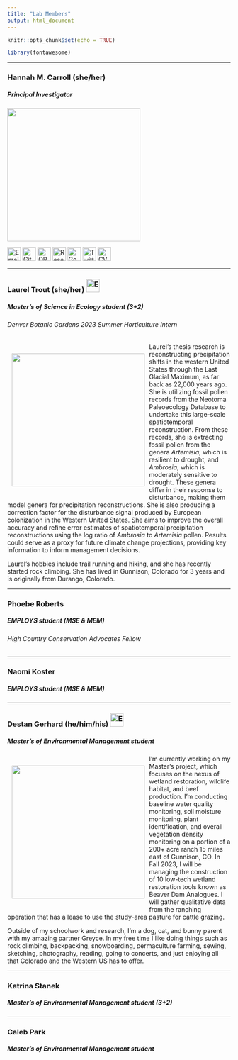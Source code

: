 ```yaml
---
title: "Lab Members"
output: html_document
---
```


```r
knitr::opts_chunk$set(echo = TRUE)
```

```r
library(fontawesome)
```

------------------------------------------------------------------------

### Hannah M. Carroll (she/her)

##### Principal Investigator

![](images/ANf_H3th_400x400.jpg){width="300"}

[![Email](envelope-solid.svg){width="30"}](mailto:hcarroll@western.edu) [![GitHub](github.svg){width="30"}](https://github.com/hannahcarroll) [![ORCiD](orcid.svg){width="30"}](https://orcid.org/0000-0003-3343-3358) [![Research Gate](researchgate.svg){width="30"}](https://www.researchgate.net/profile/Hannah-Carroll-7) [![Google Scholar](google.svg){width="30"}](https://scholar.google.com/citations?user=rzsu0zoAAAAJ&hl=en&authuser=4) [![Twitter](twitter.svg){width="30"}](https://twitter.com/hmcarro) [![CV](cv-icon-10.png){width="30"}](CV_web.html)

------------------------------------------------------------------------

### Laurel Trout (she/her) [![Email](envelope-solid.svg){width="30"}](mailto:laurel.trout@western.edu)

##### Master's of Science in Ecology student (3+2)

###### Denver Botanic Gardens 2023 Summer Horticulture Intern

<div style= "float:left;position: relative; top: 0px; padding: 10px">
![](images/LaurelTrout.jpg){width="300"} 
</div>

Laurel's thesis research is reconstructing precipitation shifts in the western United States through the Last Glacial Maximum, as far back as 22,000 years ago. She is utilizing fossil pollen records from the Neotoma Paleoecology Database to undertake this large-scale spatiotemporal reconstruction. From these records, she is extracting fossil pollen from the genera *Artemisia*, which is resilient to drought, and *Ambrosia*, which is moderately sensitive to drought. These genera differ in their response to disturbance, making them model genera for precipitation reconstructions. She is also producing a correction factor for the disturbance signal produced by European colonization in the Western United States. She aims to improve the overall accuracy and refine error estimates of spatiotemporal precipitation reconstructions using the log ratio of *Ambrosia* to *Artemisia* pollen. Results could serve as a proxy for future climate change projections, providing key information to inform management decisions.

Laurel's hobbies include trail running and hiking, and she has recently started rock climbing. She has lived in Gunnison, Colorado for 3 years and is originally from Durango, Colorado.

------------------------------------------------------------------------

### Phoebe Roberts

##### EMPLOYS student (MSE & MEM)

###### High Country Conservation Advocates Fellow

------------------------------------------------------------------------

### Naomi Koster

##### EMPLOYS student (MSE & MEM)

------------------------------------------------------------------------

### Destan Gerhard (he/him/his)&nbsp;[![Email](envelope-solid.svg){width="30"}](mailto:destan.gerhard@western.edu)

##### Master's of Environmental Management student

<div style= "float:left;position: relative; top: 0px; padding: 10px">
![](images/destangerhard.png){width="300"}  
</div>

I’m currently working on my Master’s project, which focuses on the nexus of wetland restoration, wildlife habitat, and beef production. I’m conducting baseline water quality monitoring, soil moisture monitoring, plant identification, and overall vegetation density monitoring on a portion of a 200+ acre ranch 15 miles east of Gunnison, CO. In Fall 2023, I will be managing the construction of 10 low-tech wetland restoration tools known as Beaver Dam Analogues. I will gather qualitative data from the ranching operation that has a lease to use the study-area pasture for cattle grazing.

Outside of my schoolwork and research, I’m a dog, cat, and bunny parent with my amazing partner Greyce. In my free time I like doing things such as rock climbing, backpacking, snowboarding, permaculture farming, sewing, sketching, photography, reading, going to concerts, and just enjoying all that Colorado and the Western US has to offer.  

------------------------------------------------------------------------

### Katrina Stanek

##### Master's of Environmental Management student (3+2)

------------------------------------------------------------------------

### Caleb Park

##### Master's of Environmental Management student
